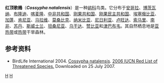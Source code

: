 {{Speciesbox
| taxon = Cossypha natalensis
| image =Red-capped_Robin-chat_(Cossypha_natalensis)_on_tap,_cropped_close-up.jpg
| status = LC | status_system = IUCN3.1
| binomial_authority = [[安德鲁·史密斯_(动物学家)|Smith]], 1840
}}
'''红顶歌鵖'''（'''''Cossypha natalensis'''''）是一种[[鹟科|鹟科]]鸟类。它分布于[[安哥拉|安哥拉]]、[[博茨瓦纳|博茨瓦纳]]、[[布隆迪|布隆迪]]、[[喀麦隆|喀麦隆]]、[[中非共和国|中非共和国]]、[[刚果共和国|刚果共和国]]、[[刚果民主共和国|刚果民主共和国]]、[[埃塞俄比亚|埃塞俄比亚]]、[[加蓬|加蓬]]、[[肯尼亚|肯尼亚]]、[[马拉维|马拉维]]、[[莫桑比克|莫桑比克]]、[[纳米比亚|纳米比亚]]、[[尼日利亚|尼日利亚]]、[[卢旺达|卢旺达]]、[[索马里|索马里]]、[[南非|南非]]、[[苏丹|苏丹]]、[[斯威士兰|斯威士兰]]、[[坦桑尼亚|坦桑尼亚]]、[[乌干达|乌干达]]、[[赞比亚|赞比亚]]和[[津巴布韦|津巴布韦]]。其自然栖息地是[[亚热带|亚热带]]或[[热带|热带]]干旱森林。

==参考资料==
{{Commonscat|Cossypha natalensis}}
* BirdLife International 2004.  [http://www.iucnredlist.org/search/details.php/51759/all Cossypha natalensis].   [http://www.iucnredlist.org 2006 IUCN Red List of Threatened Species. ] {{WebCite|url=https://www.webcitation.org/6IuYnscCO?url=http://www.iucnredlist.org/ |date=20130816083955 |dateformat=iso }}  Downloaded on 25 July 2007.
{{Taxonbar}}

[[Category:歌鵖属|H]]
[[Category:1840年描述的鸟类|H]]